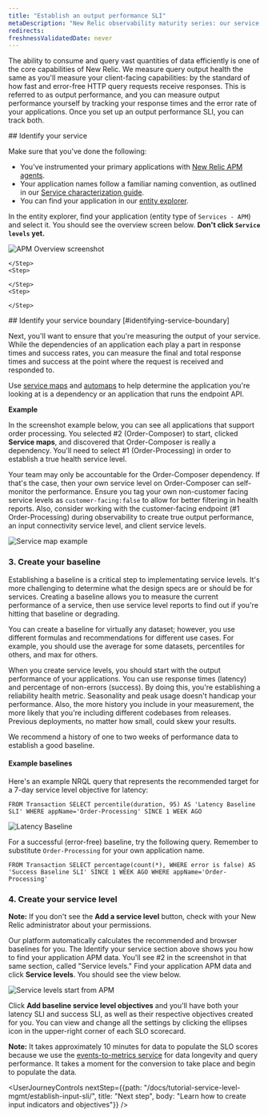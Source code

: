 ```yaml
---
title: "Establish an output performance SLI"
metaDescription: "New Relic observability maturity series: our service level management guide shows you how to easily measure and communicate the overall health, performance, and quality of your digital products and services to all stakeholders."
redirects:
freshnessValidatedDate: never
---
```






The ability to consume and query vast quantities of data efficiently is one of the core capabilities of New Relic. We measure query output health the same as you'll measure your client-facing capabilities: by the standard of how fast and error-free HTTP query requests receive responses. This is referred to as output performance, and you can measure output performance yourself by tracking your response times and the error rate of your applications. Once you set up an output performance SLI, you can track both.

<Steps>
    <Step>
## Identify your service

Make sure that you've done the following:
* You've instrumented your primary applications with [New Relic APM agents](/docs/apm/new-relic-apm/getting-started/introduction-apm).
* Your application names follow a familiar naming convention, as outlined in our [Service characterization guide](/docs/new-relic-solutions/observability-maturity/operational-efficiency/sc-implementation-guide/#improvement-process).
* You can find your application in our [entity explorer](/docs/new-relic-solutions/new-relic-one/core-concepts/new-relic-explorer-view-performance-across-apps-services-hosts#find).

In the entity explorer, find your application (entity type of `Services - APM`) and select it. You should see the overview screen below. **Don't click `Service levels` yet.**

<img
  alt="APM Overview screenshot"
  src={apmOverviewScreen}
/>        
    </Step>
    <Step>
        
    </Step>
    <Step>
        
    </Step>
    <Step>
        
    </Step>
</Steps>
## Identify your service boundary [#identifying-service-boundary]

Next, you'll want to ensure that you're measuring the output of your service. While the dependencies of an application each play a part in response times and success rates, you can measure the final and total response times and success at the point where the request is received and responded to.

Use [service maps](/docs/new-relic-one/ui-data/service-maps/how-use-service-maps/) and [automaps](/docs/new-relic-one/ui-data/automaps) to help determine the application you're looking at is a dependency or an application that runs the endpoint API.

**Example**

In the screenshot example below, you can see all applications that support order processing. You selected #2 (Order-Composer) to start, clicked **Service maps**, and discovered that Order-Composer is really a dependency. You'll need to select #1 (Order-Processing) in order to establish a true health service level.

Your team may only be accountable for the Order-Composer dependency. If that's the case, then your own service level on Order-Composer can self-monitor the performance. Ensure you tag your own non-customer facing service levels as `customer-facing:false` to allow for better filtering in health reports. Also, consider working with the customer-facing endpoint (#1 Order-Processing) during observability to create true output performance, an input connectivity service level, and client service levels.

<img
  alt="Service map example"
  src={apmServiceBoundary}
/>

### 3. Create your baseline

Establishing a baseline is a critical step to implementating service levels. It's more challenging to determine what the design specs are or should be for services. Creating a baseline allows you to measure the current performance of a service, then use service level reports to find out if you're hitting that baseline or degrading.

You can create a baseline for virtually any dataset; however, you use different formulas and recommendations for different use cases. For example, you should use the average for some datasets, percentiles for others, and max for others.

When you create service levels, you should start with the output performance of your applications. You can use response times (latency) and percentage of non-errors (success). By doing this, you're establishing a reliability health metric. Seasonality and peak usage doesn't handicap your performance. Also, the more history you include in your measurement, the more likely that you're including different codebases from releases. Previous deployments, no matter how small, could skew your results.

We recommend a history of one to two weeks of performance data to establish a good baseline.

#### Example baselines

Here's an example NRQL query that represents the recommended target for a 7-day service level objective for latency:

```
FROM Transaction SELECT percentile(duration, 95) AS 'Latency Baseline SLI' WHERE appName='Order-Processing' SINCE 1 WEEK AGO
```

<img
  alt="Latency Baseline"
  src={apmLatencyBaseline}
/>

For a successful (error-free) baseline, try the following query. Remember to substitute `Order-Processing` for your own application name.

```
FROM Transaction SELECT percentage(count(*), WHERE error is false) AS 'Success Baseline SLI' SINCE 1 WEEK AGO WHERE appName='Order-Processing'
```

### 4. Create your service level

**Note:** If you don't see the **Add a service level** button, check with your New Relic administrator about your permissions.

Our platform automatically calculates the recommended <InlinePopover type="apm" /> and browser baselines for you. The Identify your service section above shows you how to find your application APM data. You'll see #2 in the screenshot in that same section, called "Service levels." Find your application APM data and click **Service levels**. You should see the view below.

<img
  alt="Service levels start from APM"
  src={apmSLStartFromApm}
/>

Click **Add baseline service level objectives** and you'll have both your latency SLI and success SLI, as well as their respective objectives created for you. You can view and change all the settings by clicking the ellipses icon in the upper-right corner of each SLO scorecard.

**Note:** It takes approximately 10 minutes for data to populate the SLO scores because we use the [events-to-metrics service](/docs/data-apis/convert-to-metrics/create-metrics-other-data-types/) for data longevity and query performance. It takes a moment for the conversion to take place and begin to populate the data.

<UserJourneyControls
    nextStep={{path: "/docs/tutorial-service-level-mgmt/establish-input-sli/", title: "Next step", body: "Learn how to create input indicators and objectives"}}
/>